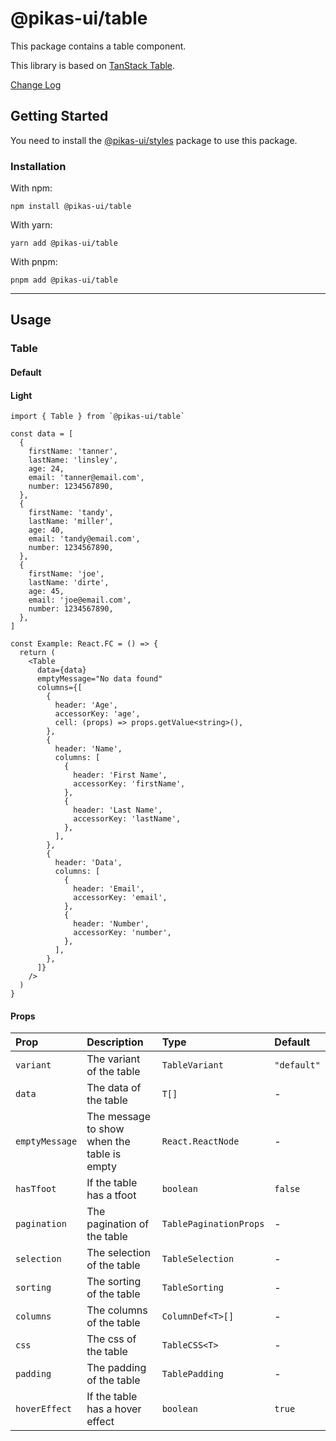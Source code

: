 

<NextSeo title="Table" />

# @pikas-ui/table

This package contains a table component.

This library is based on [TanStack Table](https://tanstack.com/table/).

<a href="https://github.com/Achaak/pikas/blob/main/packages/ui/table/CHANGELOG.md">
  Change Log
</a>

## Getting Started

You need to install the <a href={stylesLink}>@pikas-ui/styles</a> package to use this package.

### Installation

With npm:

```
npm install @pikas-ui/table
```

With yarn:

```
yarn add @pikas-ui/table
```

With pnpm:

```
pnpm add @pikas-ui/table
```

---

## Usage

### Table

#### Default

<DefaultTableExample />

#### Light

<LightTableExample />

```tsx
import { Table } from `@pikas-ui/table`

const data = [
  {
    firstName: 'tanner',
    lastName: 'linsley',
    age: 24,
    email: 'tanner@email.com',
    number: 1234567890,
  },
  {
    firstName: 'tandy',
    lastName: 'miller',
    age: 40,
    email: 'tandy@email.com',
    number: 1234567890,
  },
  {
    firstName: 'joe',
    lastName: 'dirte',
    age: 45,
    email: 'joe@email.com',
    number: 1234567890,
  },
]

const Example: React.FC = () => {
  return (
    <Table
      data={data}
      emptyMessage="No data found"
      columns={[
        {
          header: 'Age',
          accessorKey: 'age',
          cell: (props) => props.getValue<string>(),
        },
        {
          header: 'Name',
          columns: [
            {
              header: 'First Name',
              accessorKey: 'firstName',
            },
            {
              header: 'Last Name',
              accessorKey: 'lastName',
            },
          ],
        },
        {
          header: 'Data',
          columns: [
            {
              header: 'Email',
              accessorKey: 'email',
            },
            {
              header: 'Number',
              accessorKey: 'number',
            },
          ],
        },
      ]}
    />
  )
}
```

#### Props

| Prop           | Description                                 | Type                   | Default     |
| :------------- | :------------------------------------------ | :--------------------- | :---------- |
| `variant`      | The variant of the table                    | `TableVariant`         | `"default"` |
| `data`         | The data of the table                       | `T[]`                  | -           |
| `emptyMessage` | The message to show when the table is empty | `React.ReactNode`      | -           |
| `hasTfoot`     | If the table has a tfoot                    | `boolean`              | `false`     |
| `pagination`   | The pagination of the table                 | `TablePaginationProps` | -           |
| `selection`    | The selection of the table                  | `TableSelection`       | -           |
| `sorting`      | The sorting of the table                    | `TableSorting`         | -           |
| `columns`      | The columns of the table                    | `ColumnDef<T>[]`       | -           |
| `css`          | The css of the table                        | `TableCSS<T>`          | -           |
| `padding`      | The padding of the table                    | `TablePadding`         | -           |
| `hoverEffect`  | If the table has a hover effect             | `boolean`              | `true`      |
